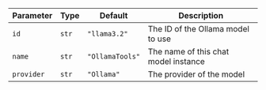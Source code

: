 | Parameter  | Type  | Default         | Description                          |
| ---------- | ----- | --------------- | ------------------------------------ |
| `id`       | `str` | `"llama3.2"`    | The ID of the Ollama model to use    |
| `name`     | `str` | `"OllamaTools"` | The name of this chat model instance |
| `provider` | `str` | `"Ollama"`      | The provider of the model            |
